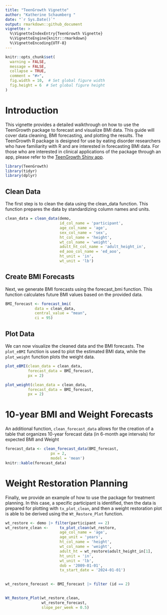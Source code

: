 ```yaml
---
title: "TeenGrowth Vignette"
author: "Katherine Schaumberg "
date: "`r Sys.Date()`"
output: rmarkdown::github_document
vignette: >
  %\VignetteIndexEntry{TeenGrowth Vignette}
  %\VignetteEngine{knitr::rmarkdown}
  %\VignetteEncoding{UTF-8}
---
```


```r

knitr::opts_chunk$set(
  warning = FALSE,
  message = FALSE,
  collapse = TRUE,
  comment = "#>",
  fig.width = 10,  # Set global figure width
  fig.height = 6  # Set global figure height
)
```

# Introduction

This vignette provides a detailed walkthrough on how to use the TeenGrowth package to forecast and visualize BMI data. This guide will cover data cleaning, BMI forecasting, and plotting the results. The TeenGrowth R package is designed for use by eating disorder researchers who have familiarity with R and are interested in forecasting BMI data. For those who are interested in clinical applications of the package through an app, please refer to the [TeenGrowth Shiny app](https://embark-lab.shinyapps.io/teengrowthapp/).

```r
library(TeenGrowth)
library(tidyr)
library(dplyr)
```

## Clean Data

The first step is to clean the data using the clean_data function. This function prepares the data by standardizing column names and units.

```r
clean_data = clean_data(demo,
                        id_col_name = 'participant', 
                        age_col_name = 'age',
                        sex_col_name = 'sex',
                        ht_col_name = 'height',
                        wt_col_name = 'weight',
                        adult_ht_col_name = 'adult_height_in', 
                        ed_aoo_col_name = 'ed_aoo', 
                        ht_unit = 'in', 
                        wt_unit = 'lb')
```

## Create BMI Forecasts

Next, we generate BMI forecasts using the forecast_bmi function. This function calculates future BMI values based on the provided data.

```r
BMI_forecast <- forecast_bmi(
             data = clean_data, 
             central_value = "mean",
             ci = 95)


```

## Plot Data

We can now visualize the cleaned data and the BMI forecasts. The `plot_eBMI` function is used to plot the estimated BMI data, while the `plot_weight` function plots the weight data.

```r
plot_eBMI(clean_data = clean_data, 
          forecast_data = BMI_forecast, 
          px = 2)
```

```r
plot_weight(clean_data = clean_data, 
          forecast_data = BMI_forecast, 
          px = 2)

```

# 10-year BMI and Weight Forecasts

An additional function, `clean_forecast_data` allows for the creation of a table that organizes 10-year forecast data (in 6-month age intervals) for expected BMI and Weight

```r
forecast_data <- clean_forecast_data(BMI_forecast, 
                    px = 2, 
                    model = 'mean')
knitr::kable(forecast_data)

```

# Weight Restoration Planning

Finally, we provide an example of how to use the package for treatment planning. In this case, a specific participant is identified, then the data is prepared for plotting with `tx_plot_clean`, and then a weight restoration plot is able to be derived using the `Wt_Restore_Plot` function.

```r

wt_restore <- demo |> filter(participant == 2)
wt_restore_clean <-     tx_plot_clean(wt_restore,
                        age_col_name = 'age',
                        age_unit = 'years',
                        ht_col_name = 'height',
                        wt_col_name = 'weight',
                        adult_ht = wt_restore$adult_height_in[1],
                        ht_unit = 'in', 
                        wt_unit = 'lb', 
                        dob = '2009-01-01', 
                        tx_start_date = '2024-01-01')

  
wt_restore_forecast <- BMI_forecast |> filter (id == 2)
  

Wt_Restore_Plot(wt_restore_clean, 
                wt_restore_forecast, 
                slope_per_week = 0.5)

```
